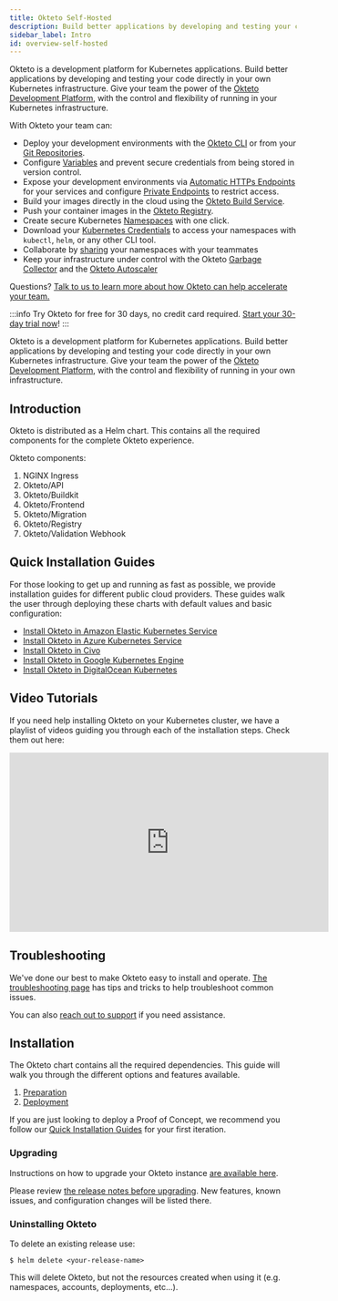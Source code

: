 ```yaml
---
title: Okteto Self-Hosted
description: Build better applications by developing and testing your code directly on your Kubernetes infrastructure
sidebar_label: Intro
id: overview-self-hosted
---
```


Okteto is a development platform for Kubernetes applications. Build better applications by developing and testing your code directly in your own Kubernetes infrastructure. Give your team the power of the [Okteto Development Platform](index.md), with the control and flexibility of running in your Kubernetes infrastructure.

With Okteto your team can:

- Deploy your development environments with the [Okteto CLI](get-started/install-okteto-cli.mdx) or from your [Git Repositories](deploy/deploy-from-git.mdx).
- Configure [Variables](manifest/okteto-variables.mdx) and prevent secure credentials from being stored in version control.
- Expose your development environments via [Automatic HTTPs Endpoints](core/ingress/automatic-ssl.mdx) for your services and configure [Private Endpoints](core/ingress/private-endpoints.mdx) to restrict access.
- Build your images directly in the cloud using the [Okteto Build Service](core/components/build-service.mdx).
- Push your container images in the [Okteto Registry](core/components/container-registry.mdx).
- Create secure Kubernetes [Namespaces](core/components/namespaces.mdx) with one click.
- Download your [Kubernetes Credentials](core/credentials/kubernetes-credentials.mdx) to access your namespaces with `kubectl`, `helm`, or any other CLI tool.
- Collaborate by [sharing](core/components/namespaces.mdx#share-your-namespace) your namespaces with your teammates
- Keep your infrastructure under control with the Okteto [Garbage Collector](admin/cleanup.mdx) and the [Okteto Autoscaler](reference/helm-chart-values.mdx#autoscaler)

Questions? [Talk to us to learn more about how Okteto can help accelerate your team.](https://okteto.com/#talktous) 

:::info
Try Okteto for free for 30 days, no credit card required. [Start your 30-day trial now](https://www.okteto.com/free-trial/)!
:::

Okteto is a development platform for Kubernetes applications. Build better applications by developing and testing your code directly in your own Kubernetes infrastructure. Give your team the power of the [Okteto Development Platform](index.md), with the control and flexibility of running in your own infrastructure.

## Introduction

Okteto is distributed as a Helm chart. This contains all the required components for the complete Okteto experience.

Okteto components:

1. NGINX Ingress
1. Okteto/API
1. Okteto/Buildkit
1. Okteto/Frontend
1. Okteto/Migration
1. Okteto/Registry
1. Okteto/Validation Webhook

## Quick Installation Guides

For those looking to get up and running as fast as possible, we provide installation guides for different public cloud providers. These guides walk the user through deploying these charts with default values and basic configuration:

- [Install Okteto in Amazon Elastic Kubernetes Service](get-started/cloud-provider-guides/eks.mdx)
- [Install Okteto in Azure Kubernetes Service](get-started/cloud-provider-guides/aks.mdx)
- [Install Okteto in Civo](get-started/cloud-provider-guides/civo.mdx)
- [Install Okteto in Google Kubernetes Engine](get-started/cloud-provider-guides/gke.mdx)
- [Install Okteto in DigitalOcean Kubernetes](get-started/cloud-provider-guides/digitalocean.mdx)

## Video Tutorials

If you need help installing Okteto on your Kubernetes cluster, we have a playlist of videos guiding you through each of the installation steps. Check them out here:

<iframe width="560" height="315" src="https://www.youtube.com/embed/videoseries?list=PLVcXGaCKg-Y0XGujg_G7vCIGd_JEAQ4Sq" title="YouTube video player" frameborder="0" allow="accelerometer; autoplay; clipboard-write; encrypted-media; gyroscope; picture-in-picture; web-share" allowfullscreen></iframe>

## Troubleshooting

We've done our best to make Okteto easy to install and operate. [The troubleshooting page](self-hosted/manage/troubleshooting.mdx) has tips and tricks to help troubleshoot common issues.

You can also [reach out to support](https://okteto.com/support) if you need assistance.

## Installation

The Okteto chart contains all the required dependencies. This guide will walk you through the different options and features available.

1. [Preparation](get-started/preparation.mdx)
2. [Deployment](get-started/quickstart-guide.mdx)

If you are just looking to deploy a Proof of Concept, we recommend you follow our [Quick Installation Guides](#quick-installation-guides) for your first iteration.

### Upgrading

Instructions on how to upgrade your Okteto instance [are available here](self-hosted/manage/upgrade.mdx).

Please review [the release notes before upgrading](release-notes.mdx). New features, known issues, and configuration changes will be listed there.

### Uninstalling Okteto

To delete an existing release use:

```console
$ helm delete <your-release-name>
```

This will delete Okteto, but not the resources created when using it (e.g. namespaces, accounts, deployments, etc...).
